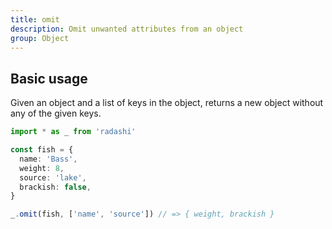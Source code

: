 ```yaml
---
title: omit
description: Omit unwanted attributes from an object
group: Object
---
```


## Basic usage

Given an object and a list of keys in the object, returns a new object without any of the given keys.

```ts
import * as _ from 'radashi'

const fish = {
  name: 'Bass',
  weight: 8,
  source: 'lake',
  brackish: false,
}

_.omit(fish, ['name', 'source']) // => { weight, brackish }
```
